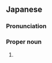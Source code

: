 ==Japanese==
{{ja-kanjitab|い|な}}

===Pronunciation===
{{ja-pron|いな}}

===Proper noun===
{{ja-pos|proper|いな}}

# {{surname|lang=ja|sort=いな}}